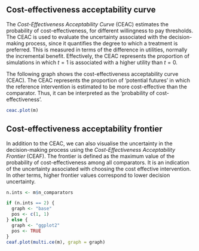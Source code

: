 
## Cost-effectiveness acceptability curve

The _Cost-Effectiveness Acceptability Curve_ (CEAC) estimates the probability of cost-effectiveness, for different willingness to pay thresholds. The CEAC is used to evaluate the uncertainty associated with the decision-making process, since it quantifies the degree to which a treatment is preferred. This is measured in terms of the difference in utilities, normally the incremental benefit. Effectively, the CEAC represents the proportion of simulations in which $t=1$ is associated with a higher utility than $t=0$.

The following graph shows the cost-effectiveness acceptability curve (CEAC). The CEAC represents the proportion of 'potential futures' in which the reference intervention is estimated to be more cost-effective than the comparator. Thus, it can be interpreted as the 'probability of cost-effectiveness'. 


```r
ceac.plot(m)
```

## Cost-effectiveness acceptability frontier
In addition to the CEAC, we can also visualise the uncertainty in the decision-making process using the _Cost-Effectiveness Acceptability Frontier_ (CEAF). The frontier is defined as the maximum value of the probability of cost-effectiveness among all comparators. It is an indication of the uncertainty associated with choosing the cost effective intervention. In other terms, higher frontier values correspond to lower decision uncertainty.


```r
n.ints <- m$n_comparators

if (n.ints == 2) {
  graph <- "base"
  pos <- c(1, 1)
} else {
  graph <- "ggplot2"
  pos <- TRUE
}
ceaf.plot(multi.ce(m), graph = graph)
```
